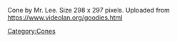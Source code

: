 Cone by Mr. Lee. Size 298 x 297 pixels. Uploaded from https://www.videolan.org/goodies.html [[Category:Cones]]